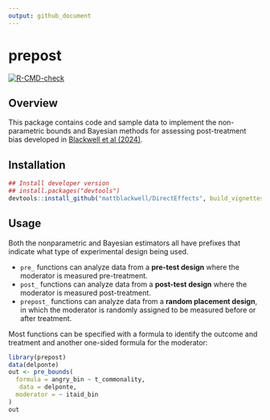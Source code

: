 ```yaml
---
output: github_document
---
```


# prepost


<!-- badges: start -->  [![R-CMD-check](https://github.com/mattblackwell/prepost/workflows/R-CMD-check/badge.svg)](https://github.com/mattblackwell/prepost/actions)
<!-- badges: end -->


## Overview

This package contains code and sample data to implement the non-parametric bounds and Bayesian methods for assessing post-treatment bias developed in [Blackwell et al (2024)](https://arxiv.org/pdf/2306.01211). 


## Installation

```r
## Install developer version
## install.packages("devtools")
devtools::install_github("mattblackwell/DirectEffects", build_vignettes = TRUE)
```


## Usage

Both the nonparametric and Bayesian estimators all have prefixes that indicate what type of experimental design being used.  

- `pre_` functions can analyze data from a **pre-test design** where the moderator is measured pre-treatment. 
- `post_` functions can analyze data from a **post-test design** where the moderator is measured post-treatment.
- `prepost_` functions can analyze data from a **random placement design**, in which the moderator is randomly assigned to be measured before or after treatment.

Most functions can be specified with a formula to identify the outcome and treatment and another one-sided formula for the moderator: 

```r
library(prepost)
data(delponte)
out <- pre_bounds(
  formula = angry_bin ~ t_commonality,
   data = delponte,
  moderator = ~ itaid_bin
)
out
```
